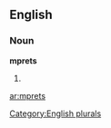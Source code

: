 
==English==

===Noun===
'''mprets'''

# {{plural of|[[mpret]]}}

[[Category:English plurals]]

[[ar:mprets]]